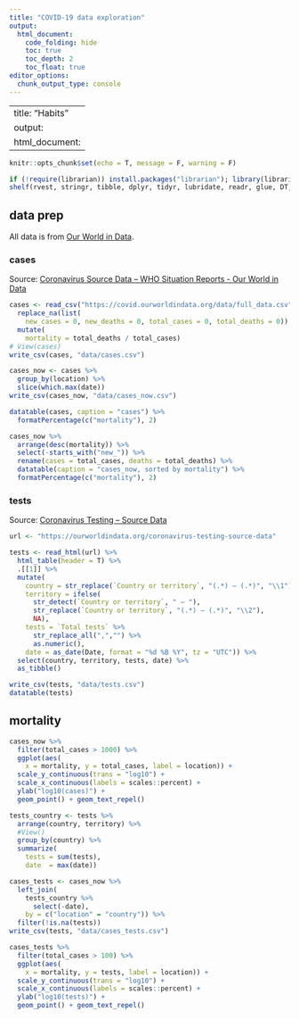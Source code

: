 ```yaml
---
title: "COVID-19 data exploration"
output:
  html_document:
    code_folding: hide
    toc: true
    toc_depth: 2
    toc_float: true
editor_options: 
  chunk_output_type: console
---
```


---
title: "Habits"
output:
  html_document:
---

```r
knitr::opts_chunk$set(echo = T, message = F, warning = F)
```

```r
if (!require(librarian)) install.packages("librarian"); library(librarian)
shelf(rvest, stringr, tibble, dplyr, tidyr, lubridate, readr, glue, DT, ggplot2, ggrepel, scales)
```


## data prep

All data is from [Our World in Data](https://ourworldindata.org/).

### cases

Source: [Coronavirus Source Data – WHO Situation Reports - Our World in Data](https://ourworldindata.org/coronavirus-source-data)

```r
cases <- read_csv("https://covid.ourworldindata.org/data/full_data.csv") %>% 
  replace_na(list(
    new_cases = 0, new_deaths = 0, total_cases = 0, total_deaths = 0)) %>% 
  mutate(
    mortality = total_deaths / total_cases)
# View(cases)
write_csv(cases, "data/cases.csv")

cases_now <- cases %>% 
  group_by(location) %>% 
  slice(which.max(date))
write_csv(cases_now, "data/cases_now.csv")

datatable(cases, caption = "cases") %>% 
  formatPercentage(c("mortality"), 2)

cases_now %>% 
  arrange(desc(mortality)) %>% 
  select(-starts_with("new_")) %>% 
  rename(cases = total_cases, deaths = total_deaths) %>% 
  datatable(caption = "cases_now, sorted by mortality") %>% 
  formatPercentage(c("mortality"), 2)
```

### tests

Source: [Coronavirus Testing – Source Data](https://ourworldindata.org/coronavirus-testing-source-data)

```r
url <- "https://ourworldindata.org/coronavirus-testing-source-data"

tests <- read_html(url) %>% 
  html_table(header = T) %>% 
  .[[1]] %>% 
  mutate(
    country = str_replace(`Country or territory`, "(.*) – (.*)", "\\1"),
    territory = ifelse(
      str_detect(`Country or territory`, " – "),
      str_replace(`Country or territory`, "(.*) – (.*)", "\\2"),
      NA),
    tests = `Total tests` %>% 
      str_replace_all(",","") %>% 
      as.numeric(),
    date = as_date(Date, format = "%d %B %Y", tz = "UTC")) %>% 
  select(country, territory, tests, date) %>% 
  as_tibble()

write_csv(tests, "data/tests.csv")
datatable(tests)
```

## mortality

```r
cases_now %>% 
  filter(total_cases > 1000) %>% 
  ggplot(aes(
    x = mortality, y = total_cases, label = location)) +
  scale_y_continuous(trans = "log10") + 
  scale_x_continuous(labels = scales::percent) +
  ylab("log10(cases)") +
  geom_point() + geom_text_repel()
```


```r
tests_country <- tests %>% 
  arrange(country, territory) %>% 
  #View()
  group_by(country) %>% 
  summarize(
    tests = sum(tests),
    date  = max(date))

cases_tests <- cases_now %>% 
  left_join(
    tests_country %>% 
      select(-date), 
    by = c("location" = "country")) %>% 
  filter(!is.na(tests))
write_csv(tests, "data/cases_tests.csv")

cases_tests %>% 
  filter(total_cases > 100) %>% 
  ggplot(aes(
    x = mortality, y = tests, label = location)) +
  scale_y_continuous(trans = "log10") + 
  scale_x_continuous(labels = scales::percent) +
  ylab("log10(tests)") +
  geom_point() + geom_text_repel()  
```

